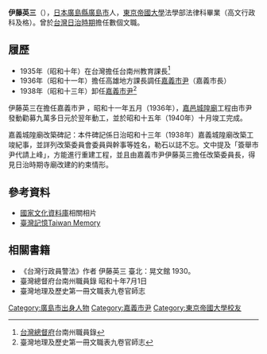 '''伊藤英三'''（{{bd|1903年|8月15日|?}}），[[日本|日本]][[廣島縣|廣島縣]][[廣島市|廣島市]]人，[[東京帝國大學|東京帝國大學]]法學部法律科畢業（高文行政科及格）。曾於[[台灣日治時期|台灣日治時期]]擔任數個文職。

==履歷==
*1935年（昭和十年）在台灣擔任台南州教育課長<ref>[[台灣總督府|台灣總督府]]台南州職員錄</ref>
*1936年（昭和十一年）擔任高雄地方課長調任[[嘉義市尹|嘉義市尹]]（嘉義市長）
*1938年（昭和十三年）卸任[[嘉義市尹|嘉義市尹]]<ref>臺灣地理及歷史第一冊文職表九卷官師志</ref>

伊藤英三在擔任嘉義市尹 ，昭和十一年五月（1936年），[[嘉邑城隍廟|嘉邑城隍廟]]工程由市尹發動勸募九萬多日元於翌年動工，並於昭和十五年（1940年）十月竣工完成。

嘉義城隍廟改築碑記：本件碑記係日治昭和十三年（1938年）嘉義城隍廟改築工竣紀事，並詳列改築委員會委員與幹事等姓名，勒石以誌不忘。文中提及「簽舉市尹代請上峰」，方能進行重建工程，並且由嘉義市尹伊藤英三擔任改築委員長，得見日治時期寺廟改建的約束情形。

== 參考資料 ==
*[http://nrch.cca.gov.tw/ccahome/search/dtd_result_frame.jsp?dtdid=11&index_field=all&keyword=%E4%BC%8A%E8%97%A4%E8%8B%B1%E4%B8%89 國家文化資料庫]{{dead link|date=2017年11月 |bot=InternetArchiveBot |fix-attempted=yes }}相關相片
*[http://memory.ncl.edu.tw/tm_cgi/hypage.cgi?HYPAGE=document_ink_detail.hpg&subject_name=%E8%87%BA%E7%81%A3%E7%A2%91%E7%A2%A3%E6%8B%93%E7%89%87&subject_url=document_ink_category.hpg&project_id=twrb&dtd_id=12&xml_id=0000055122 臺灣記憶Taiwan Memory] {{Wayback|url=http://memory.ncl.edu.tw/tm_cgi/hypage.cgi?HYPAGE=document_ink_detail.hpg&subject_name=%E8%87%BA%E7%81%A3%E7%A2%91%E7%A2%A3%E6%8B%93%E7%89%87&subject_url=document_ink_category.hpg&project_id=twrb&dtd_id=12&xml_id=0000055122 |date=20160304123533 }}
<div class="references-small">  
<references />
</div>

== 相關書籍 ==
*《台灣行政員警法》作者 伊藤英三 臺北：晃文館 1930。
*臺灣總督府台南州職員錄 昭和十年7月1日
*臺灣地理及歷史第一冊文職表九卷官師志

{{start box}}
{{s-before|[[川添修平|川添修平]]}}
{{s-title|[[嘉義市市長|嘉義市尹]]|1936年上任}}
{{s-after|[[長谷川茂雄|長谷川茂雄]]}}
{{end box}}

{{嘉義市市長}}

[[Category:廣島市出身人物|Category:廣島市出身人物]]
[[Category:嘉義市尹|Category:嘉義市尹]]
[[Category:東京帝國大學校友|Category:東京帝國大學校友]]